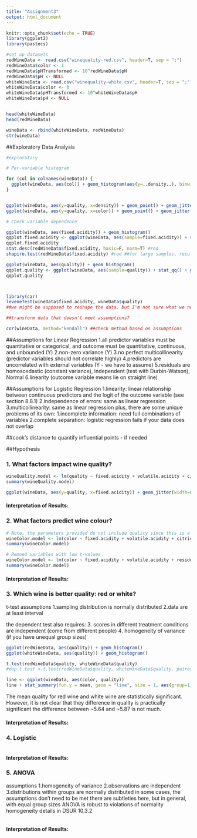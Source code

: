 ```yaml
---
title: "Assignment3"
output: html_document
---
```


```r
knitr::opts_chunk$set(echo = TRUE)
library(ggplot2)
library(pastecs)

#set up datasets
redWineData <- read.csv("winequality-red.csv", header=T, sep = ";")
redWineData$color <- 1
redWineData$pHTransformed <- 10^redWineData$pH
redWineData$pH <- NULL
whiteWineData <- read.csv("winequality-white.csv", header=T, sep = ";")
whiteWineData$color <- 0
whiteWineData$pHTransformed <- 10^whiteWineData$pH
whiteWineData$pH <- NULL


head(whiteWineData)
head(redWineData)

wineData <- rbind(whiteWineData, redWineData)
str(wineData)
```

##Exploratory Data Analysis
```r
#exploratory

# Per-variable histogram

for (col in colnames(wineData)) {
  ggplot(wineData, aes(col)) + geom_histogram(aes(y=..density..), binwidth = 1, color="darkblue", fill="lightblue") + labs(title = paste('Histogram of ', col), x = col) + geom_vline(aes(xintercept=mean(fixed.acidity)), color="red", linetype="dashed", size=1) + geom_density(alpha=.2, fill="#FF6666")
}


ggplot(wineData, aes(y=quality, x=density)) + geom_point() + geom_jitter(width=0.25)
ggplot(wineData, aes(y=quality, x=color)) + geom_point() + geom_jitter(width=0.25)

# Check variable dependence

ggplot(wineData, aes(fixed.acidity)) + geom_histogram()
qqplot.fixed.acidity <- ggplot(wineData, aes(sample=fixed.acidity)) + stat_qq() + geom_qq_line()
qqplot.fixed.acidity
stat.desc(redWineData$fixed.acidity, basic=F, norm=T) #red 
shapiro.test(redWineData$fixed.acidity) #red ##for large samples, results can be significant, even if the distribution is normal

ggplot(wineData, aes(quality)) + geom_histogram()
qqplot.quality <- ggplot(wineData, aes(sample=quality)) + stat_qq() + geom_qq_line()
qqplot.quality



library(car)
leveneTest(wineData$fixed.acidity, wineData$quality)
##we might be supposed to reshape the data, but I'm not sure what we need

##transform data that doesn't meet assumptions?

cor(wineData, method="kendall") ##check method based on assumptions
```
##Assumptions for Linear Regression
1.all predictor variables must be quantitative or categorical, and outcome must be quantitative, continuous, and unbounded (Y)
2.non-zero variance (Y)
3.no perfect multicollinearity (predictor variables should not correlate highly) 
4.predictors are uncorrelated with external variables (Y - we have to assume)
5.residuals are homoscedastic (constant variance), independent (test with Durbin-Watson), Normal 
6.linearity (outcome variable means lie on straight line)

##Assumptions for Logistic Regression
1.linearity: linear relationship between continuous predictors and the logit of the outcome variable (see section 8.8.1) 
2.independence of errors: same as linear regression 
3.multicollinearity: same as linear regression 
plus, there are some unique problems of its own: 
1.incomplete information: need full combinations of variables 
2.complete separation: logistic regression fails if your data does not overlap


##cook's distance to quantify influential points - if needed


##Hypothesis

### 1. What factors impact wine quality?
```r
wineQuality.model <- lm(quality ~ fixed.acidity + volatile.acidity + citric.acid + residual.sugar + chlorides + free.sulfur.dioxide + total.sulfur.dioxide + density + pHTransformed + sulphates + alcohol + color, data=wineData)
summary(wineQuality.model)

ggplot(wineData, aes(y=quality, x=fixed.acidity)) + geom_jitter(width=0.1) + facet_grid(~color) ##can use these to separate gender
```
#### Interpretation of Results:


### 2. What factors predict wine colour?
```r
# Note, the parameters provided do not include quality since this is a subjective measure.
wineColor.model <- lm(color ~ fixed.acidity + volatile.acidity + citric.acid + residual.sugar + chlorides + free.sulfur.dioxide + total.sulfur.dioxide + density + pHTransformed + sulphates + alcohol, data=wineData)
summary(wineColor.model)

# Remoed variables with low t-values
wineColor.model <- lm(color ~ fixed.acidity + volatile.acidity + residual.sugar + chlorides + total.sulfur.dioxide + density + alcohol, data=wineData)
summary(wineColor.model)
```
#### Interpretation of Results:


### 3. Which wine is better quality: red or white?

t-test assumptions
1.sampling distribution is normally distributed 
2.data are at least interval

the dependent test also requires:
3. scores in different treatment conditions are independent (come from different people) 
4. homogeneity of variance (if you have unequal group sizes)
```r
ggplot(redWineData, aes(quality)) + geom_histogram()
ggplot(whiteWineData, aes(quality)) + geom_histogram()

t.test(redWineData$quality, whiteWineData$quality)
#dep.t.test <-t.test(redWineData$quality, whiteWineData$quality, paired=TRUE)

line <- ggplot(wineData, aes(color, quality))
line + stat_summary(fun.y = mean, geom = "line", size = 1, aes(group=1), colour = "#FF6633") + stat_summary(fun.data = mean_cl_boot, geom = "errorbar", width = 0.2, size = 0.75, colour = "#990000") + stat_summary(fun.y = mean, geom = "point", size = 4, colour = "#990000") + stat_summary(fun.y = mean, geom = "point", size = 3, colour = "#FF6633") + labs(x = "color", y = "Quality")
```

The mean quality for red wine and white wine are statistically significant. However, it is not clear that they difference in quality is practically significant the difference between ~5.64 and ~5.87 is not much.

#### Interpretation of Results:

### 4. Logistic
```R

```
#### Interpretation of Results:

### 5. ANOVA
assumptions
1.homogeneity of variance 
2.observations are independent 
3.distributions within groups are normally distributed
in some cases, the assumptions don't need to be met there are subtleties here, but in general, with equal group sizes ANOVA is robust to violations of normality homogeneity details in DSUR 10.3.2
```R

```
#### Interpretation of Results: